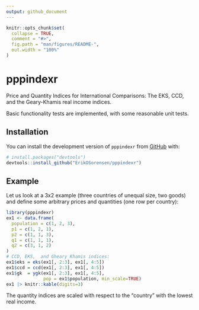 ```yaml
---
output: github_document
---
```


<!-- README.md is generated from README.Rmd. Please edit that file -->

```r
knitr::opts_chunk$set(
  collapse = TRUE,
  comment = "#>",
  fig.path = "man/figures/README-",
  out.width = "100%"
)
```

<!-- badges: start -->

<!-- badges: end -->

# pppindexr


Price and Quantity Indices for International Comparisons: The EKS, CCD, and the 
Geary-Khamis real income indices.

Basic functionality tests are implemented, with some reasonable unit tests. 

## Installation

You can install the development version of `pppindexr` from [GitHub](https://github.com/) with:

``` r
# install.packages("devtools")
devtools::install_github("ErikOSorensen/pppindexr")
```

## Example

Let us look at a 3x2 example (three countries of unequal size, two goods) and define
some arbitrary prices and quantities (one row per country):

```r
library(pppindexr)
ex1 <- data.frame(
  population = c(1, 2, 3),
  p1 = c(1, 2, 1),
  p2 = c(1, 1, 3),
  q1 = c(1, 1, 1),
  q2 = c(3, 1, 2)
)
# CCD, EKS,  and Gheary Khamis indices:
ex1$eks = eks(ex1[, 2:3], ex1[, 4:5])
ex1$ccd = ccd(ex1[, 2:3], ex1[, 4:5])
ex1$gk  = ygk(ex1[, 2:3], ex1[, 4:5], 
              pop = ex1$population, min_scale=TRUE)
ex1 |> knitr::kable(digits=3)
```

The quantity indices are scaled with respect to the "country"
with the lowest real income.

